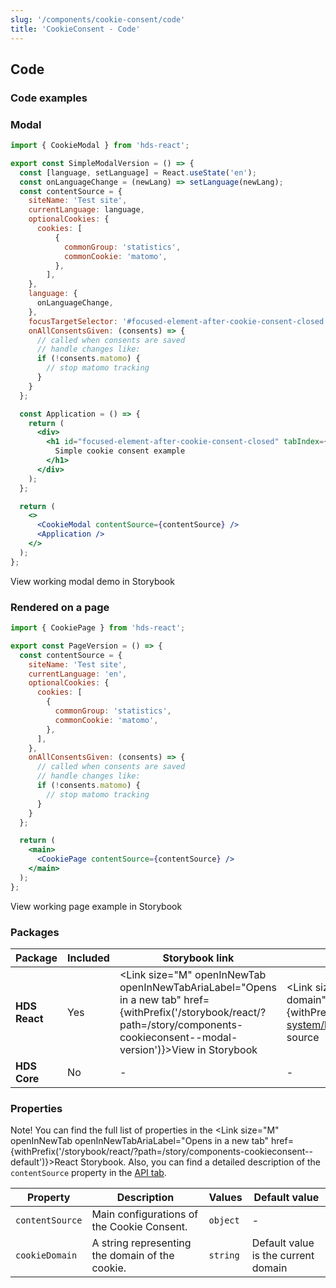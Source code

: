 ```yaml
---
slug: '/components/cookie-consent/code'
title: 'CookieConsent - Code'
---
```




## Code

### Code examples 

### Modal

```jsx
import { CookieModal } from 'hds-react';

export const SimpleModalVersion = () => {
  const [language, setLanguage] = React.useState('en');
  const onLanguageChange = (newLang) => setLanguage(newLang);
  const contentSource = {
    siteName: 'Test site',
    currentLanguage: language,
    optionalCookies: {
      cookies: [
          {
            commonGroup: 'statistics',
            commonCookie: 'matomo',
          },
        ],
    },
    language: {
      onLanguageChange,
    },
    focusTargetSelector: '#focused-element-after-cookie-consent-closed',
    onAllConsentsGiven: (consents) => {
      // called when consents are saved
      // handle changes like:
      if (!consents.matomo) {
        // stop matomo tracking
      }
    }
  };

  const Application = () => {
    return (
      <div>
        <h1 id="focused-element-after-cookie-consent-closed" tabIndex={0}>
          Simple cookie consent example
        </h1>
      </div>
    );
  };

  return (
    <>
      <CookieModal contentSource={contentSource} />
      <Application />
    </>
  );
};
```

<Link openInNewTab openInNewTabAriaLabel="Opens in a new tab" href={withPrefix('/storybook/react/?path=/story/components-cookieconsent--modal-version')}>View working modal demo in Storybook</Link>

### Rendered on a page

```jsx
import { CookiePage } from 'hds-react';

export const PageVersion = () => {
  const contentSource = {
    siteName: 'Test site',
    currentLanguage: 'en',
    optionalCookies: {
      cookies: [
        {
          commonGroup: 'statistics',
          commonCookie: 'matomo',
        },
      ],
    },
    onAllConsentsGiven: (consents) => {
      // called when consents are saved
      // handle changes like:
      if (!consents.matomo) {
        // stop matomo tracking
      }
    }
  };

  return (
    <main>
      <CookiePage contentSource={contentSource} />
    </main>
  );
};
```

<Link openInNewTab openInNewTabAriaLabel="Opens in a new tab" href={withPrefix('/storybook/react/?path=/story/components-cookieconsent--page-version')}>View working page example in Storybook</Link>

### Packages
| Package           | Included                      | Storybook link                                                                                                                      | Source link   |
| ----------------- | ----------------------------- | ----------------------------------------------------------------------------------------------------------------------------------- | ------------- |
| **HDS React**     | <IconCheckCircleFill /> Yes   | <Link size="M" openInNewTab openInNewTabAriaLabel="Opens in a new tab" href={withPrefix('/storybook/react/?path=/story/components-cookieconsent--modal-version')}>View in Storybook</Link>  | <Link size="M" external openInExternalDomainAriaLabel="Opens in a new domain" openInNewTab openInNewTabAriaLabel="Opens in a new tab" href={withPrefix('https://github.com/City-of-Helsinki/helsinki-design-system/blob/master/packages/react/src/components/cookieConsent')}>View source</Link> |
| **HDS Core**      | <IconCrossCircle /> No        | - | - |

### Properties
Note! You can find the full list of properties in the <Link size="M" openInNewTab openInNewTabAriaLabel="Opens in a new tab" href={withPrefix('/storybook/react/?path=/story/components-cookieconsent--default')}>React Storybook.</Link>
Also, you can find a detailed description of the `contentSource` property in the [API tab](/components/cookie-consent/api).

| Property                                            | Description                                                    | Values                                       | Default value                                   |
| --------------------------------------------------- | -------------------------------------------------------------- | -------------------------------------------- | ----------------------------------------------- |
| `contentSource`                                     | Main configurations of the Cookie Consent.                     | `object`                                     | -                                               |
| `cookieDomain`                                      | A string representing the domain of the cookie.                | `string`                                     | Default value is the current domain             |
